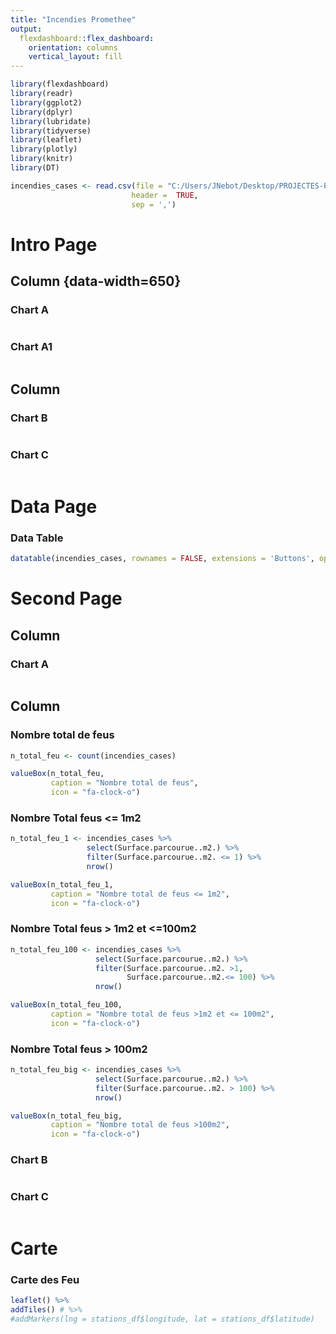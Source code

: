 ---
title: "Incendies Promethee"
output: 
  flexdashboard::flex_dashboard:
    orientation: columns
    vertical_layout: fill
---

```{r setup, include=FALSE}
library(flexdashboard)
library(readr)
library(ggplot2)
library(dplyr)
library(lubridate)
library(tidyverse)
library(leaflet)
library(plotly)
library(knitr)
library(DT)
```

```{r load_data, include = FALSE}
incendies_cases <- read.csv(file = "C:/Users/JNebot/Desktop/PROJECTES-PACA/INCENDIES-PACA/Dashboard/list_inc.csv",
                           header =  TRUE,
                           sep = ',')
```

Intro Page
=======================================



Column {data-width=650} {.tabset}
-----------------------------------------------------------------------

### Chart A

```{r}

```

### Chart A1
```{r}

```

Column {data-width=350}
-----------------------------------------------------------------------

### Chart B

```{r}

```

### Chart C

```{r}

```

Data Page
=======================================

### Data Table

```{r}

datatable(incendies_cases, rownames = FALSE, extensions = 'Buttons', options = list(    dom = 'Bfrtip',    buttons = c('copy', 'csv', 'excel', 'pdf', 'print')  ))

```

Second Page
================================================
Column {data-width=650} 
-----------------------------------------------------------------------

### Chart A

```{r}

```


Column {data-width=350}
-----------------------------------------------------------------------

### Nombre total de feus

```{r}

n_total_feu <- count(incendies_cases)

valueBox(n_total_feu,
         caption = "Nombre total de feus",
         icon = "fa-clock-o")
```

### Nombre Total feus <= 1m2
```{r}

n_total_feu_1 <- incendies_cases %>%
                 select(Surface.parcourue..m2.) %>%
                 filter(Surface.parcourue..m2. <= 1) %>%
                 nrow()

valueBox(n_total_feu_1,
         caption = "Nombre total de feus <= 1m2",
         icon = "fa-clock-o")
```

### Nombre Total feus > 1m2 et <=100m2
```{r}

n_total_feu_100 <- incendies_cases %>%
                   select(Surface.parcourue..m2.) %>%
                   filter(Surface.parcourue..m2. >1,
                          Surface.parcourue..m2.<= 100) %>%
                   nrow()

valueBox(n_total_feu_100,
         caption = "Nombre total de feus >1m2 et <= 100m2",
         icon = "fa-clock-o")
```

### Nombre Total feus > 100m2
```{r}

n_total_feu_big <- incendies_cases %>%
                   select(Surface.parcourue..m2.) %>%
                   filter(Surface.parcourue..m2. > 100) %>%
                   nrow()

valueBox(n_total_feu_big,
         caption = "Nombre total de feus >100m2",
         icon = "fa-clock-o")
```

### Chart B

```{r}

```

### Chart C

```{r}

```

Carte
================================================

### Carte des Feu

```{r}
leaflet() %>%
addTiles() # %>%
#addMarkers(lng = stations_df$longitude, lat = stations_df$latitude) 

```
